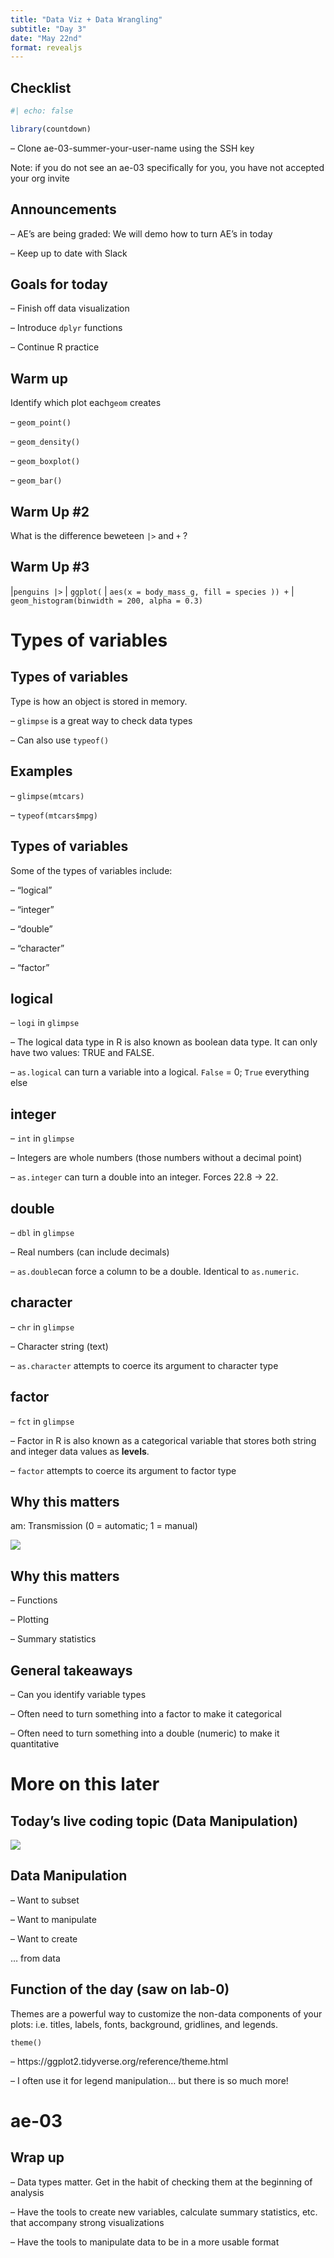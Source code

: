 ```yaml
---
title: "Data Viz + Data Wrangling"
subtitle: "Day 3"
date: "May 22nd"
format: revealjs
---
```


## Checklist

```r
#| echo: false

library(countdown)
```

-- Clone ae-03-summer-your-user-name using the SSH key

Note: if you do not see an ae-03 specifically for you, you have not accepted your org invite

## Announcements

-- AE's are being graded: We will demo how to turn AE's in today

-- Keep up to date with Slack

## Goals for today

-- Finish off data visualization

-- Introduce `dplyr` functions

-- Continue R practice

## Warm up

Identify which plot each`geom` creates

-- `geom_point()`

-- `geom_density()`

-- `geom_boxplot()`

-- `geom_bar()`

## Warm Up #2

What is the difference beweteen `|>` and `+` ?

## Warm Up #3

\|`penguins |>` \| `ggplot(` \| `aes(x = body_mass_g, fill = species )) +` \| `geom_histogram(binwidth = 200, alpha = 0.3)`

# Types of variables

## Types of variables

Type is how an object is stored in memory.

-- `glimpse` is a great way to check data types

-- Can also use `typeof()`

## Examples

-- `glimpse(mtcars)`

-- `typeof(mtcars$mpg)`

## Types of variables

Some of the types of variables include:

-- "logical"

-- "integer"

-- "double"

-- "character"

-- "factor"

## logical

-- `logi` in `glimpse`

-- The logical data type in R is also known as boolean data type. It can only have two values: TRUE and FALSE. <br>

-- `as.logical` can turn a variable into a logical. `False` = 0; `True` everything else

## integer

-- `int` in `glimpse`

-- Integers are whole numbers (those numbers without a decimal point)

-- `as.integer` can turn a double into an integer. Forces 22.8 -\> 22.

## double

-- `dbl` in `glimpse`

-- Real numbers (can include decimals)

-- `as.double`can force a column to be a double. Identical to `as.numeric`.

## character

-- `chr` in `glimpse`

-- Character string (text)

-- `as.character` attempts to coerce its argument to character type

## factor

-- `fct` in `glimpse`

-- Factor in R is also known as a categorical variable that stores both string and integer data values as **levels**.

-- `factor` attempts to coerce its argument to factor type

## Why this matters

am: Transmission (0 = automatic; 1 = manual)

![](images/glimpsemtcars.png){fig-align="center"}

## Why this matters

-- Functions

-- Plotting

-- Summary statistics

## General takeaways

-- Can you identify variable types

-- Often need to turn something into a factor to make it categorical

-- Often need to turn something into a double (numeric) to make it quantitative

# More on this later

## Today's live coding topic (Data Manipulation)

![](images/messydata.png){fig-align="center"}

## Data Manipulation

-- Want to subset

-- Want to manipulate

-- Want to create

... from data

## Function of the day (saw on lab-0)

Themes are a powerful way to customize the non-data components of your plots: i.e. titles, labels, fonts, background, gridlines, and legends. 

`theme()`

-- https://ggplot2.tidyverse.org/reference/theme.html

-- I often use it for legend manipulation... but there is so much more!


# ae-03

## Wrap up

-- Data types matter. Get in the habit of checking them at the beginning of analysis

-- Have the tools to create new variables, calculate summary statistics, etc. that accompany strong visualizations

-- Have the tools to manipulate data to be in a more usable format
